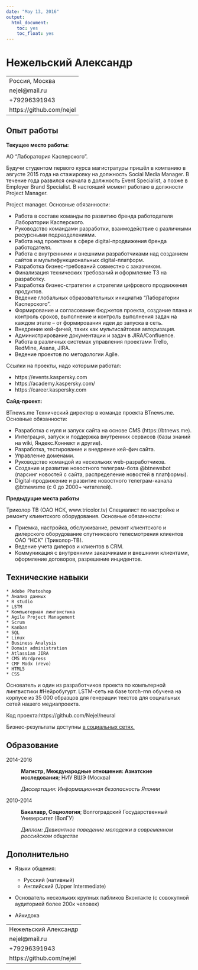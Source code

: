 ```yaml
---
date: "May 13, 2016"
output:
  html_document:
    toc: yes
    toc_float: yes
---
```


Нежельский Александр
============

-----------------------------------------------
Россия, Москва      
nejel@mail.ru
+79296391943
https://github.com/nejel
-----------------------------------------------


Опыт работы
----------

**Текущее место работы:**

АО "Лаборатория Касперского".

Будучи студентом первого курса магистратуры пришёл в компанию в августе 2015 года на стажировку на должность Social Media Manager. В течение года развился сначала в должность Event Specialist, а позже в Employer Brand Specialist. В настояший момент работаю в должности Project Manager.

Project manager. Основные обязанности:

- Работа в составе команды по развитию бренда работодателя Лаборатории Касперского.
- Руководство командами разработки, взаимодействие с различными ресурсными подразделениями.
- Работа над проектами в сфере digital-продвижения бренда работодателя. 
- Работа с внутренними и внешними разработчиками над созданием сайтов и мультифункциональных digital-платформ. 
- Разработка бизнес-требований совместно с заказчиком.
- Финализация технических требований и оформление ТЗ на разработку.
- Разработка бизнес-стратегии и стратегии цифрового продвижения продуктов. 
- Ведение глобальных образовательных инициатив "Лаборатории Касперского". 
- Формирование и согласование бюджетов проекта, создание плана и контроль сроков, выполнение и контроль выполнения задач на каждом этапе -- от формирования идеи до запуска в сеть. 
- Внедрение кей-фичей, таких как мультисайтовая авторизация. 
- Администрирование документации и задач в JIRA/Confluence.
- Работа в различных системах управления проектами Trello, RedMine, Asana, JIRA.
- Ведение проектов по методологии Agile.

Ссылки на проекты, надо которыми работал:

* https://events.kaspersky.com
* https://academy.kaspersky.com/
* https://career.kaspersky.com

**Сайд-проект:**

BTnews.me
Технический директор в команде проекта BTnews.me. 
Основные обязанности:

- Разработка с нуля и запуск сайта на основе CMS (https://btnews.me).
- Интеграция, запуск и поддержка внутренних сервисов (базы знаний на wiki, Яндекс.Коннект и другие).
- Разработка, тестирование и внедрение кей-фич сайта.
- Управление доменами.
- Руководство командой из нескольких web-разработчиков.
- Создание и развитие новостного телеграм-бота @btnewsbot (парсинг новостей с сайта, распределение новостей в платформы).
- Digital-продвижение и развитие новостного телеграм-канала @btnewsme (с 0 до 2000+ читателей).

**Предыдущие места работы**

Триколор ТВ (ОАО НСК, www.tricolor.tv)
Специалист по настройке и ремонту клиентского оборудования. Основные обязанности:

- Приемка, настройка, обслуживание, ремонт клиентского и дилерского оборудование спутникового телесмотрения клиентов ОАО "НСК" (Триколор-ТВ).
- Ведение учета дилеров и клиентов в CRM.
- Коммуникация с внутренними заказчиками и внешними клиентами, оформление договоров, разрешение инцидентов.


Технические навыки
--------------------

    * Adobe Photoshop
    * Анализ данных
    * R studio
    * LSTM
    * Компьютерная лингвистика
    * Agile Project Management
    * Scrum 
    * Kanban
    * SQL
    * Linux
    * Business Analysis
    * Domain administration
    * Atlassian JIRA
    * CMS Wordpress
    * CMF Modx (revo)
    * HTML5
    * CSS

Основатель и один из разработчиков проекта по компьтерной лингвистики #Нейробугурт. 
LSTM-сеть на базе torch-rnn обучена на корпусе из 35 000 образцов для генерации текстов для социальных сетей нашего медиапроекта.

Код проекта:https://github.com/Nejel/neural

Бизнес-результаты доступны [в социальных сетях.](https://vk.com/search?c%5Bq%5D=%23%D0%9D%D0%B5%D0%B9%D1%80%D0%BE%D0%B1%D1%83%D0%B3%D1%83%D1%80%D1%82&c%5Bsection%5D=statuses)


Образование
---------

2014-2016
:   **Магистр, Международные отношения: Азиатские исследования**; НИУ ВШЭ (Москва)

    *Диссертация: Информационная безопасность Японии*
    
2010-2014
:   **Бакалавр, Социология**; Волгоградский Государственный Университет (ВолГУ)

    *Диплом: Девиантное поведение молодежи в современном российском обществе*


Дополнительно
----------------------------------------

* Языки общения:

     * Русский (нативный)
     * Английский (Upper Intermediate)

* Основатель нескольких крупных пабликов Вконтакте (с совокупной аудиторией более 200к человек)

* Айкидока




-----------------------------------------------
Нежельский Александр      
nejel@mail.ru
+79296391943
https://github.com/nejel
-----------------------------------------------
